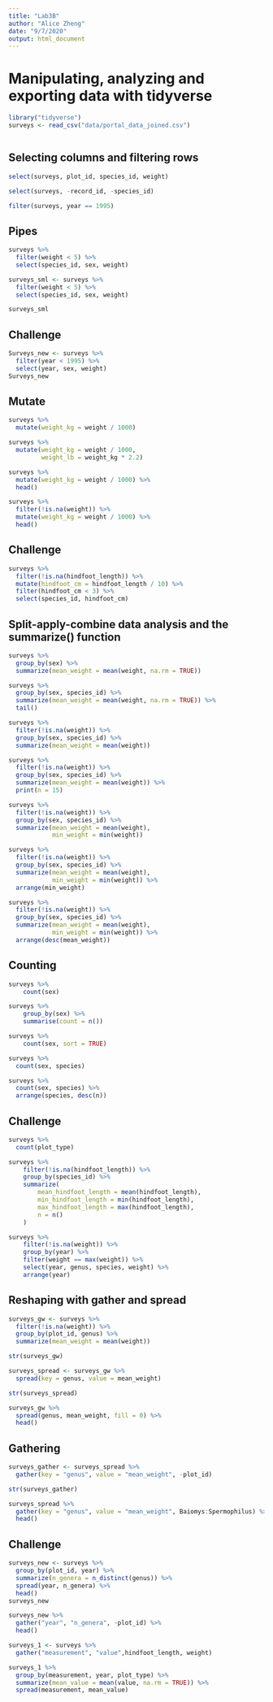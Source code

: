 ```yaml
---
title: "Lab3B"
author: "Alice Zheng"
date: "9/7/2020"
output: html_document
---
```


# Manipulating, analyzing and exporting data with tidyverse
```r
library("tidyverse")
surveys <- read_csv("data/portal_data_joined.csv")
```
```r

```

## Selecting columns and filtering rows
```r
select(surveys, plot_id, species_id, weight)
```

```r
select(surveys, -record_id, -species_id)
```
```r
filter(surveys, year == 1995)
```

## Pipes
```r
surveys %>%
  filter(weight < 5) %>%
  select(species_id, sex, weight)
```

```r
surveys_sml <- surveys %>%
  filter(weight < 5) %>%
  select(species_id, sex, weight)

surveys_sml
```

## Challenge
```r
Surveys_new <- surveys %>%
  filter(year < 1995) %>%
  select(year, sex, weight)
Surveys_new
```

## Mutate
```r
surveys %>%
  mutate(weight_kg = weight / 1000)
```
```r
surveys %>%
  mutate(weight_kg = weight / 1000,
         weight_lb = weight_kg * 2.2)
```

```r
surveys %>%
  mutate(weight_kg = weight / 1000) %>%
  head()
```

```r
surveys %>%
  filter(!is.na(weight)) %>%
  mutate(weight_kg = weight / 1000) %>%
  head()
```

## Challenge
```r
surveys %>%
  filter(!is.na(hindfoot_length)) %>%
  mutate(hindfoot_cm = hindfoot_length / 10) %>%
  filter(hindfoot_cm < 3) %>%
  select(species_id, hindfoot_cm)
```

## Split-apply-combine data analysis and the summarize() function
```r
surveys %>%
  group_by(sex) %>%
  summarize(mean_weight = mean(weight, na.rm = TRUE))
```

```r
surveys %>%
  group_by(sex, species_id) %>%
  summarize(mean_weight = mean(weight, na.rm = TRUE)) %>% 
  tail()
```

```r
surveys %>%
  filter(!is.na(weight)) %>%
  group_by(sex, species_id) %>%
  summarize(mean_weight = mean(weight))
```

```r
surveys %>%
  filter(!is.na(weight)) %>%
  group_by(sex, species_id) %>%
  summarize(mean_weight = mean(weight)) %>%
  print(n = 15)
```

```r
surveys %>%
  filter(!is.na(weight)) %>%
  group_by(sex, species_id) %>%
  summarize(mean_weight = mean(weight),
            min_weight = min(weight))
```

```r
surveys %>%
  filter(!is.na(weight)) %>%
  group_by(sex, species_id) %>%
  summarize(mean_weight = mean(weight),
            min_weight = min(weight)) %>%
  arrange(min_weight)
```

```r
surveys %>%
  filter(!is.na(weight)) %>%
  group_by(sex, species_id) %>%
  summarize(mean_weight = mean(weight),
            min_weight = min(weight)) %>%
  arrange(desc(mean_weight))
```

## Counting
```r
surveys %>%
    count(sex) 
```

```r
surveys %>%
    group_by(sex) %>%
    summarise(count = n())
```

```r
surveys %>%
    count(sex, sort = TRUE) 
```

```r
surveys %>%
  count(sex, species) 
```

```r
surveys %>%
  count(sex, species) %>%
  arrange(species, desc(n))
```

## Challenge
```r
surveys %>%
  count(plot_type)
```

```r
surveys %>%
    filter(!is.na(hindfoot_length)) %>%
    group_by(species_id) %>%
    summarize(
        mean_hindfoot_length = mean(hindfoot_length),
        min_hindfoot_length = min(hindfoot_length),
        max_hindfoot_length = max(hindfoot_length),
        n = n()
    )
```

```r
surveys %>%
    filter(!is.na(weight)) %>%
    group_by(year) %>%
    filter(weight == max(weight)) %>%
    select(year, genus, species, weight) %>%
    arrange(year)
```

## Reshaping with gather and spread
```r
surveys_gw <- surveys %>%
  filter(!is.na(weight)) %>%
  group_by(plot_id, genus) %>%
  summarize(mean_weight = mean(weight))
```
```r
str(surveys_gw)

```

```r
surveys_spread <- surveys_gw %>%
  spread(key = genus, value = mean_weight)

str(surveys_spread)
```

```r
surveys_gw %>%
  spread(genus, mean_weight, fill = 0) %>%
  head()
```

## Gathering
```r
surveys_gather <- surveys_spread %>%
  gather(key = "genus", value = "mean_weight", -plot_id)

str(surveys_gather)
```

```r
surveys_spread %>%
  gather(key = "genus", value = "mean_weight", Baiomys:Spermophilus) %>%
  head()
```

## Challenge
```r
surveys_new <- surveys %>% 
  group_by(plot_id, year) %>% 
  summarize(n_genera = n_distinct(genus)) %>% 
  spread(year, n_genera) %>% 
  head()
surveys_new
```

```r
surveys_new %>% 
  gather("year", "n_genera", -plot_id) %>% 
  head()
```
```r
surveys_1 <- surveys %>% 
  gather("measurement", "value",hindfoot_length, weight)  
```

```r
surveys_1 %>% 
  group_by(measurement, year, plot_type) %>% 
  summarize(mean_value = mean(value, na.rm = TRUE)) %>% 
  spread(measurement, mean_value)
```

